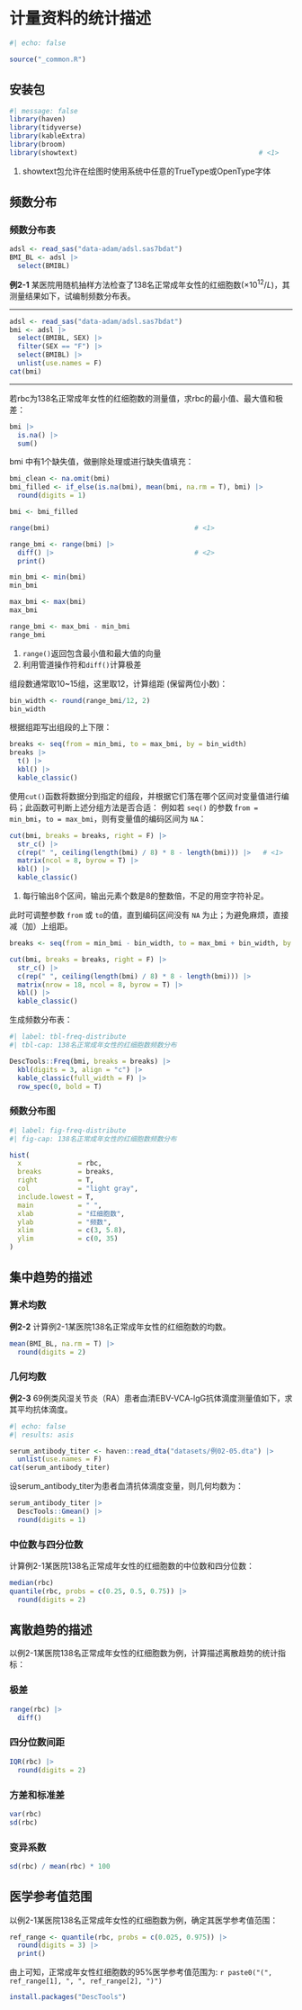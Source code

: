 # 计量资料的统计描述

```r
#| echo: false

source("_common.R")
```

## 安装包

```r
#| message: false
library(haven)
library(tidyverse)
library(kableExtra)
library(broom)
library(showtext)                                             # <1>
```

1.  showtext包允许在绘图时使用系统中任意的TrueType或OpenType字体

## 频数分布

### 频数分布表

```r
adsl <- read_sas("data-adam/adsl.sas7bdat")
BMI_BL <- adsl |> 
  select(BMIBL)
```

**例2-1** 某医院用随机抽样方法检查了138名正常成年女性的红细胞数($\times10^{12}/L$)，其测量结果如下，试编制频数分布表。

------------------------------------------------------------------------

```r
adsl <- read_sas("data-adam/adsl.sas7bdat")
bmi <- adsl |> 
  select(BMIBL, SEX) |> 
  filter(SEX == "F") |> 
  select(BMIBL) |> 
  unlist(use.names = F)
cat(bmi) 
```

------------------------------------------------------------------------

若rbc为138名正常成年女性的红细胞数的测量值，求rbc的最小值、最大值和极差：

```r
bmi |> 
  is.na() |> 
  sum()
```

bmi 中有1个缺失值，做删除处理或进行缺失值填充：

```r
bmi_clean <- na.omit(bmi)
bmi_filled <- if_else(is.na(bmi), mean(bmi, na.rm = T), bmi) |> 
  round(digits = 1)
```

```r
bmi <- bmi_filled

range(bmi)                                    # <1>

range_bmi <- range(bmi) |>                               
  diff() |>                                   # <2>
  print()

min_bmi <- min(bmi)
min_bmi

max_bmi <- max(bmi)
max_bmi 

range_bmi <- max_bmi - min_bmi
range_bmi
```

1.  `range()`返回包含最小值和最大值的向量
2.  利用管道操作符和`diff()`计算极差

组段数通常取10\~15组，这里取12，计算组距 (保留两位小数)：

```r
bin_width <- round(range_bmi/12, 2)
bin_width
```

根据组距写出组段的上下限：

```r
breaks <- seq(from = min_bmi, to = max_bmi, by = bin_width)
breaks |> 
  t() |> 
  kbl() |> 
  kable_classic()
```

使用`cut()`函数将数据分到指定的组段，并根据它们落在哪个区间对变量值进行编码；此函数可判断上述分组方法是否合适： 例如若 `seq()` 的参数 f`rom = min_bmi`，`to = max_bmi`，则有变量值的编码区间为 `NA`：

```r
cut(bmi, breaks = breaks, right = F) |> 
  str_c() |> 
  c(rep(" ", ceiling(length(bmi) / 8) * 8 - length(bmi))) |>   # <1>
  matrix(ncol = 8, byrow = T) |> 
  kbl() |> 
  kable_classic()
```

1.  每行输出8个区间，输出元素个数是8的整数倍，不足的用空字符补足。

此时可调整参数 `from` 或 `to`的值，直到编码区间没有 `NA` 为止；为避免麻烦，直接减（加）上组距。

```r
breaks <- seq(from = min_bmi - bin_width, to = max_bmi + bin_width, by = bin_width)

cut(bmi, breaks = breaks, right = F) |> 
  str_c() |> 
  c(rep(" ", ceiling(length(bmi) / 8) * 8 - length(bmi))) |>
  matrix(nrow = 18, ncol = 8, byrow = T) |> 
  kbl() |> 
  kable_classic()
```

生成频数分布表：

```r
#| label: tbl-freq-distribute
#| tbl-cap: 138名正常成年女性的红细胞数频数分布

DescTools::Freq(bmi, breaks = breaks) |> 
  kbl(digits = 3, align = "c") |>
  kable_classic(full_width = F) |> 
  row_spec(0, bold = T)
```

### 频数分布图

```r
#| label: fig-freq-distribute
#| fig-cap: 138名正常成年女性的红细胞数频数分布

hist(
  x              = rbc, 
  breaks         = breaks, 
  right          = T, 
  col            = "light gray", 
  include.lowest = T,
  main           = " ",
  xlab           = "红细胞数",
  ylab           = "频数",
  xlim           = c(3, 5.8),
  ylim           = c(0, 35)
)
```

## 集中趋势的描述

### 算术均数

**例2-2** 计算例2-1某医院138名正常成年女性的红细胞数的均数。

```r
mean(BMI_BL, na.rm = T) |> 
  round(digits = 2)
```

### 几何均数

**例2-3** 69例类风湿关节炎（RA）患者血清EBV-VCA-lgG抗体滴度测量值如下，求其平均抗体滴度。

```r
#| echo: false
#| results: asis

serum_antibody_titer <- haven::read_dta("datasets/例02-05.dta") |> 
  unlist(use.names = F)
cat(serum_antibody_titer)
```

设serum_antibody_titer为患者血清抗体滴度变量，则几何均数为：

```r
serum_antibody_titer |> 
  DescTools::Gmean() |> 
  round(digits = 1)
```

### 中位数与四分位数

计算例2-1某医院138名正常成年女性的红细胞数的中位数和四分位数：

```r
median(rbc)
quantile(rbc, probs = c(0.25, 0.5, 0.75)) |> 
  round(digits = 2)
```

## 离散趋势的描述

以例2-1某医院138名正常成年女性的红细胞数为例，计算描述离散趋势的统计指标：

### 极差

```r
range(rbc) |> 
  diff()
```

### 四分位数间距

```r
IQR(rbc) |> 
  round(digits = 2)
```

### 方差和标准差

```r
var(rbc)
sd(rbc)
```

### 变异系数

```r
sd(rbc) / mean(rbc) * 100
```

## 医学参考值范围

以例2-1某医院138名正常成年女性的红细胞数为例，确定其医学参考值范围：

```r
ref_range <- quantile(rbc, probs = c(0.025, 0.975)) |> 
  round(digits = 3) |> 
  print()
```

由上可知，正常成年女性红细胞数的95%医学参考值范围为: `r paste0("(", ref_range[1], ", ", ref_range[2], ")")`

```r
install.packages("DescTools")
```
